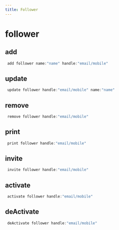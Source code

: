 ```yaml
---
title: Follower
---
```


# follower

## add

```js filename="Terminal" copy
 add follower name:"name" handle:"email/mobile"
```


## update

```js filename="Terminal" copy
 update follower handle:"email/mobile" name:"name"
```


## remove

```js filename="Terminal" copy
 remove follower handle:"email/mobile"
```


## print

```js filename="Terminal" copy
 print follower handle:"email/mobile"
```


## invite

```js filename="Terminal" copy
 invite follower handle:"email/mobile"
```


## activate

```js filename="Terminal" copy
 activate follower handle:"email/mobile"
```


## deActivate

```js filename="Terminal" copy
 deActivate follower handle:"email/mobile"
```


